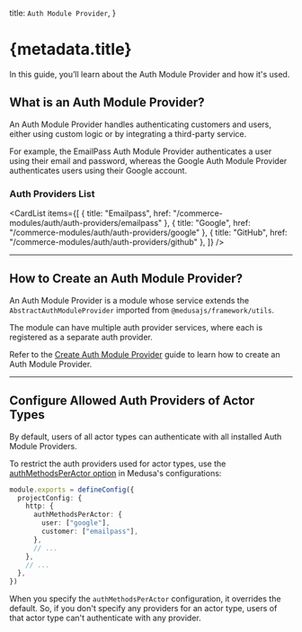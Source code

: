 
  title: `Auth Module Provider`,
}

# {metadata.title}

In this guide, you’ll learn about the Auth Module Provider and how it's used.

## What is an Auth Module Provider?

An Auth Module Provider handles authenticating customers and users, either using custom logic or by integrating a third-party service.

For example, the EmailPass Auth Module Provider authenticates a user using their email and password, whereas the Google Auth Module Provider authenticates users using their Google account.

### Auth Providers List

<CardList
  items={[
    {
      title: "Emailpass",
      href: "/commerce-modules/auth/auth-providers/emailpass"
    },
    {
      title: "Google",
      href: "/commerce-modules/auth/auth-providers/google"
    },
    {
      title: "GitHub",
      href: "/commerce-modules/auth/auth-providers/github"
    },
  ]}
/>

---

## How to Create an Auth Module Provider?

An Auth Module Provider is a module whose service extends the `AbstractAuthModuleProvider` imported from `@medusajs/framework/utils`.

The module can have multiple auth provider services, where each is registered as a separate auth provider.

Refer to the [Create Auth Module Provider](/references/auth/provider) guide to learn how to create an Auth Module Provider.

---

## Configure Allowed Auth Providers of Actor Types

By default, users of all actor types can authenticate with all installed Auth Module Providers.

To restrict the auth providers used for actor types, use the [authMethodsPerActor option](!docs!/learn/configurations/medusa-config#httpauthMethodsPerActor) in Medusa's configurations:

```ts title="medusa-config.ts"
module.exports = defineConfig({
  projectConfig: {
    http: {
      authMethodsPerActor: {
        user: ["google"],
        customer: ["emailpass"],
      },
      // ...
    },
    // ...
  },
})
```

<Note title="Important">

When you specify the `authMethodsPerActor` configuration, it overrides the default. So, if you don't specify any providers for an actor type, users of that actor type can't authenticate with any provider.

</Note>
